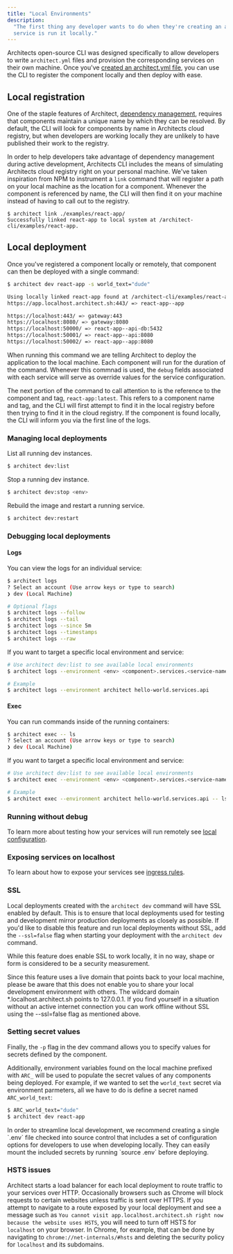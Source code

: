 ```yaml
---
title: "Local Environments"
description:
  "The first thing any developer wants to do when they're creating an app or
  service is run it locally."
---
```


Architects open-source CLI was designed specifically to allow developers to
write `architect.yml` files and provision the corresponding services on their
own machine. Once you've
[created an architect.yml file](/components/architect-yml), you can use the CLI
to register the component locally and then deploy with ease.

## Local registration

One of the staple features of Architect,
[dependency management](/components/dependencies), requires that components
maintain a unique name by which they can be resolved. By default, the CLI will
look for components by name in Architects cloud registry, but when developers
are working locally they are unlikely to have published their work to the
registry.

In order to help developers take advantage of dependency management during
active development, Architects CLI includes the means of simulating Architects
cloud registry right on your personal machine. We've taken inspiration from NPM
to instrument a `link` command that will register a path on your local machine
as the location for a component. Whenever the component is referenced by name,
the CLI will then find it on your machine instead of having to call out to the
registry.

```
$ architect link ./examples/react-app/
Successfully linked react-app to local system at /architect-cli/examples/react-app.
```

## Local deployment

Once you've registered a component locally or remotely, that component can then
be deployed with a single command:

```sh
$ architect dev react-app -s world_text="dude"

Using locally linked react-app found at /architect-cli/examples/react-app
https://app.localhost.architect.sh:443/ => react-app--app

https://localhost:443/ => gateway:443
https://localhost:8080/ => gateway:8080
https://localhost:50000/ => react-app--api-db:5432
https://localhost:50001/ => react-app--api:8080
https://localhost:50002/ => react-app--app:8080
```

When running this command we are telling Architect to deploy the application to
the local machine. Each component will run for the duration of the command.
Whenever this commnad is used, the `debug` fields associated with each service
will serve as override values for the service configuration.

The next portion of the command to call attention to is the reference to the
component and tag, `react-app:latest`. This refers to a component name and tag,
and the CLI will first attempt to find it in the local registry before then
trying to find it in the cloud registry. If the component is found locally, the
CLI will inform you via the first line of the logs.

### Managing local deployments

List all running dev instances.

```sh
$ architect dev:list
```

Stop a running dev instance.

```sh
$ architect dev:stop <env>
```

Rebuild the image and restart a running service.
```sh
$ architect dev:restart
```

### Debugging local deployments

#### Logs

You can view the logs for an individual service:

```sh
$ architect logs
? Select an account (Use arrow keys or type to search)
❯ dev (Local Machine)

# Optional flags
$ architect logs --follow
$ architect logs --tail
$ architect logs --since 5m
$ architect logs --timestamps
$ architect logs --raw
```

If you want to target a specific local environment and service:

```sh
# Use architect dev:list to see available local environments
$ architect logs --environment <env> <component>.services.<service-name>

# Example
$ architect logs --environment architect hello-world.services.api
```

#### Exec

You can run commands inside of the running containers:

```sh
$ architect exec -- ls
? Select an account (Use arrow keys or type to search)
❯ dev (Local Machine)
```

If you want to target a specific local environment and service:

```sh
# Use architect dev:list to see available local environments
$ architect exec --environment <env> <component>.services.<service-name> -- <cmd>

# Example
$ architect exec --environment architect hello-world.services.api -- ls
```

### Running without debug

To learn more about testing how your services will run remotely see
[local configuration](/components/local-configuration).

### Exposing services on localhost

To learn about how to expose your services see
[ingress rules](/components/ingress-rules).

### SSL

Local deployments created with the `architect dev` command will have SSL enabled
by default. This is to ensure that local deployments used for testing and
development mirror production deployments as closely as possible. If you'd like
to disable this feature and run local deployments without SSL, add the
`--ssl=false` flag when starting your deployment with the `architect dev`
command.

While this feature does enable SSL to work locally, it in no way, shape or form
is considered to be a security measurement.

Since this feature uses a live domain that points back to your local machine,
please be aware that this does not enable you to share your local development
environment with others. The wildcard domain \*.localhost.architect.sh points to
127.0.0.1. If you find yourself in a situation without an active internet
connection you can work offline without SSL using the --ssl=false flag as
mentioned above.

### Setting secret values

Finally, the `-p` flag in the dev command allows you to specify values for
secrets defined by the component.

Additionally, environment variables found on the local machine prefixed with
`ARC_` will be used to populate the secret values of any components being
deployed. For example, if we wanted to set the `world_text` secret via
environment parmeters, all we have to do is define a secret named
`ARC_world_text`:

```sh
$ ARC_world_text="dude"
$ architect dev react-app
```

<Note>
  In order to streamline local development, we recommend creating a single
  `.env` file checked into source control that includes a set of configuration
  options for developers to use when developing locally. They can easily mount
  the included secrets by running `source .env` before deploying.
</Note>

### HSTS issues

Architect starts a load balancer for each local deployment to route traffic to
your services over HTTP. Occasionally browsers such as Chrome will block
requests to certain websites unless traffic is sent over HTTPS. If you attempt
to navigate to a route exposed by your local deployment and see a message such
as
`You cannot visit app.localhost.architect.sh right now because the website uses HSTS`,
you will need to turn off HSTS for `localhost` on your browser. In Chrome, for
example, that can be done by navigating to `chrome://net-internals/#hsts` and
deleting the security policy for `localhost` and its subdomains.
